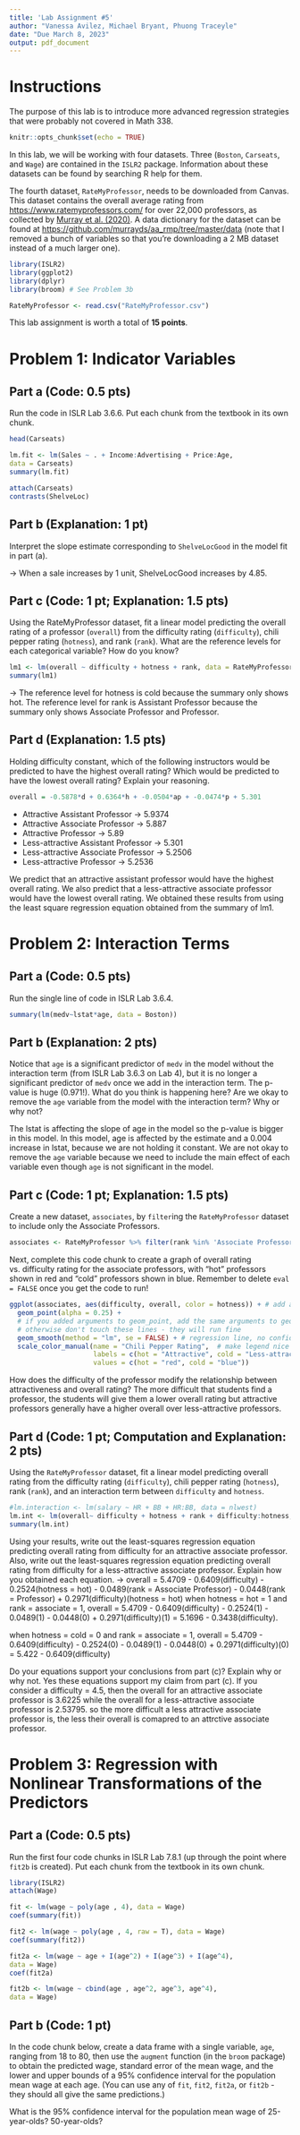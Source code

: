 ---
title: 'Lab Assignment #5'
author: "Vanessa Avilez, Michael Bryant, Phuong Traceyle"
date: "Due March 8, 2023"
output: pdf_document
---

# Instructions

The purpose of this lab is to introduce more advanced regression strategies that were probably not covered in Math 338.

```{r setup, include=FALSE}
knitr::opts_chunk$set(echo = TRUE)
```

In this lab, we will be working with four datasets. Three (`Boston`, `Carseats`, and `Wage`) are contained in the `ISLR2` package. Information about these datasets can be found by searching R help for them.

The fourth dataset, `RateMyProfessor`, needs to be downloaded from Canvas. This dataset contains the overall average rating from <https://www.ratemyprofessors.com/> for over 22,000 professors, as collected by [Murray et al. (2020)](https://journals.plos.org/plosone/article?id=10.1371/journal.pone.0233515). A data dictionary for the dataset can be found at <https://github.com/murrayds/aa_rmp/tree/master/data> (note that I removed a bunch of variables so that you're downloading a 2 MB dataset instead of a much larger one).


```{r libraries and data, message = FALSE, warning = FALSE, eval = FALSE}
library(ISLR2)
library(ggplot2)
library(dplyr)
library(broom) # See Problem 3b

RateMyProfessor <- read.csv("RateMyProfessor.csv")
```

This lab assignment is worth a total of **15 points**.

# Problem 1: Indicator Variables

## Part a (Code: 0.5 pts)

Run the code in ISLR Lab 3.6.6. Put each chunk from the textbook in its own chunk.

```{r 3.6.6 p1}
head(Carseats)
```

```{r 3.6.6 p2}
lm.fit <- lm(Sales ~ . + Income:Advertising + Price:Age,
data = Carseats)
summary(lm.fit)
```

```{r 3.6.6 p3}
attach(Carseats)
contrasts(ShelveLoc)
```

## Part b (Explanation: 1 pt)

Interpret the slope estimate corresponding to `ShelveLocGood` in the model fit in part (a).

-> When a sale increases by 1 unit, ShelveLocGood increases by 4.85.

## Part c (Code: 1 pt; Explanation: 1.5 pts)

Using the RateMyProfessor dataset, fit a linear model predicting the overall rating of a professor (`overall`) from the difficulty rating (`difficulty`), chili pepper rating (`hotness`), and rank (`rank`). What are the reference levels for each categorical variable? How do you know?

```{r linear model for RMP}
lm1 <- lm(overall ~ difficulty + hotness + rank, data = RateMyProfessor)
summary(lm1)
```

-> The reference level for hotness is cold because the summary only shows hot. The reference level for rank is Assistant Professor because the summary only shows Associate Professor and Professor.

## Part d (Explanation: 1.5 pts)

Holding difficulty constant, which of the following instructors would be predicted to have the highest overall rating? Which would be predicted to have the lowest overall rating? Explain your reasoning.
```{r 1d, eval = FALSE}
overall = -0.5878*d + 0.6364*h + -0.0504*ap + -0.0474*p + 5.301
```

* Attractive Assistant Professor
  -> 5.9374
* Attractive Associate Professor
  -> 5.887
* Attractive Professor
  -> 5.89
* Less-attractive Assistant Professor
  -> 5.301
* Less-attractive Associate Professor
  -> 5.2506
* Less-attractive Professor
  -> 5.2536
  
We predict that an attractive assistant professor would have the highest overall rating. We also predict that a less-attractive associate professor would have the lowest overall rating. We obtained these results from using the least square regression equation obtained from the summary of lm1.
  
# Problem 2: Interaction Terms

## Part a (Code: 0.5 pts)

Run the single line of code in ISLR Lab 3.6.4. 

```{r ISLR lab 3.6.4}
summary(lm(medv~lstat*age, data = Boston))
```


## Part b (Explanation: 2 pts)

Notice that `age` is a significant predictor of `medv` in the model without the interaction term (from ISLR Lab 3.6.3 on Lab 4), but it is no longer a significant predictor of `medv` once we add in the interaction term. The p-value is huge (0.971!). What do you think is happening here? Are we okay to remove the `age` variable from the model with the interaction term? Why or why not?

The lstat is affecting the slope of age in the model so the p-value is bigger in this model. In this model, age is affected by the estimate and a 0.004 increase in lstat, because we are not holding it constant.
We are not okay to remove the `age` variable because we need to include the main effect of each variable even though `age` is not significant in the model.  

## Part c (Code: 1 pt; Explanation: 1.5 pts)

Create a new dataset, `associates`, by `filter`ing the `RateMyProfessor` dataset to include only the Associate Professors.

```{r subset RateMyProfessor}
associates <- RateMyProfessor %>% filter(rank %in% 'Associate Professor')
```


Next, complete this code chunk to create a graph of overall rating vs. difficulty rating for the associate professors, with "hot" professors shown in red and "cold" professors shown in blue. Remember to delete `eval = FALSE` once you get the code to run!

```{r ggplot associates}
ggplot(associates, aes(difficulty, overall, color = hotness)) + # add appropriate arguments here or in the next line
  geom_point(alpha = 0.25) +
  # if you added arguments to geom_point, add the same arguments to geom_smooth
  # otherwise don't touch these lines - they will run fine
  geom_smooth(method = "lm", se = FALSE) + # regression line, no confidence bands
  scale_color_manual(name = "Chili Pepper Rating",  # make legend nice
                     labels = c(hot = "Attractive", cold = "Less-attractive"),
                     values = c(hot = "red", cold = "blue")) 
```

How does the difficulty of the professor modify the relationship between attractiveness and overall rating?
The more difficult that students find a professor, the students will give them a lower overall rating but attractive professors generally have a higher overall over less-attractive professors.

## Part d (Code: 1 pt; Computation and Explanation: 2 pts)

Using the `RateMyProfessor` dataset, fit a linear model predicting overall rating from the difficulty rating (`difficulty`), chili pepper rating (`hotness`), rank (`rank`), and an interaction term between `difficulty` and `hotness`.

```{r lm of rate my professor, eval = FALSE}
#lm.interaction <- lm(salary ~ HR + BB + HR:BB, data = nlwest)
lm.int <- lm(overall~ difficulty + hotness + rank + difficulty:hotness, data = RateMyProfessor)
summary(lm.int)
```

Using your results, write out the least-squares regression equation predicting overall rating from difficulty for an attractive associate professor. Also, write out the least-squares regression equation predicting overall rating from difficulty for a less-attractive associate professor. Explain how you obtained each equation.
-> overall = 5.4709 - 0.6409(difficulty) - 0.2524(hotness = hot) - 0.0489(rank = Associate Professor) - 0.0448(rank = Professor) + 0.2971(difficulty)(hotness = hot)
when hotness = hot = 1 and rank = associate = 1, overall = 5.4709 - 0.6409(difficulty) - 0.2524(1) - 0.0489(1) - 0.0448(0) + 0.2971(difficulty)(1) = 5.1696 - 0.3438(difficulty). 

when hotness = cold = 0 and rank = associate = 1, overall = 5.4709 - 0.6409(difficulty) - 0.2524(0) - 0.0489(1) - 0.0448(0) + 0.2971(difficulty)(0) = 5.422 - 0.6409(difficulty)

Do your equations support your conclusions from part (c)? Explain why or why not.
Yes these equations support my claim from part (c). If you consider a difficulty = 4.5, then the overall for an attractive associate professor is 3.6225 while the overall for a less-attractive associate professor is 2.53795. so the more difficult a less attractive associate professor is, the less their overall is comapred to an attrctive associate professor.  

# Problem 3: Regression with Nonlinear Transformations of the Predictors

## Part a (Code: 0.5 pts)

Run the first four code chunks in ISLR Lab 7.8.1 (up through the point where `fit2b` is created). Put each chunk from the textbook in its own chunk.

```{r 7.8}
library(ISLR2)
attach(Wage)
```

```{r 7.8.1 p1}
fit <- lm(wage ~ poly(age , 4), data = Wage)
coef(summary(fit))
```

```{r 7.8.1 p2}
fit2 <- lm(wage ~ poly(age , 4, raw = T), data = Wage)
coef(summary(fit2))
```

```{r 7.8.1 p3}
fit2a <- lm(wage ~ age + I(age^2) + I(age^3) + I(age^4),
data = Wage)
coef(fit2a)
```

```{r 7.8.1 p4}
fit2b <- lm(wage ~ cbind(age , age^2, age^3, age^4),
data = Wage)
```

## Part b (Code: 1 pt)

In the code chunk below, create a data frame with a single variable, `age`, ranging from 18 to 80, then use the `augment` function (in the `broom` package) to obtain the predicted wage, standard error of the mean wage, and the lower and upper bounds of a 95% confidence interval for the population mean wage at each age. (You can use any of `fit`, `fit2`, `fit2a`, or `fit2b` - they should all give the same predictions.)

What is the 95% confidence interval for the population mean wage of 25-year-olds? 50-year-olds?

```{r use augment to get predictions out}

```


